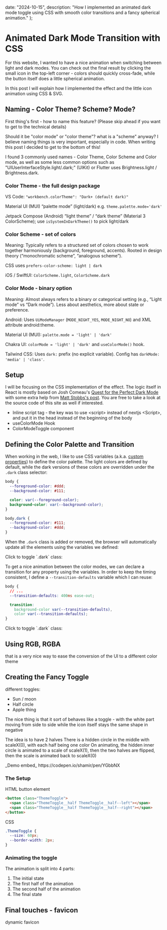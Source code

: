 
  date: "2024-10-15",
  description:
    "How I implemented an animated dark mode toggle using CSS with smooth color transitions and a fancy spherical animation."
};

<ColorModeCover />

# Animated Dark Mode Transition with CSS

For this website, I wanted to have a nice animation when switching between light and dark modes. You can check out the final result by clicking the small icon in the top-left corner - colors should quickly cross-fade, while the button itself does a little spherical animation.

In this post I will explain how I implemented the effect and the little icon animation using CSS & SVG.

<TableOfContents />

## Naming - Color Theme? Scheme? Mode?

First thing's first - how to name this feature? (Please skip ahead if you want to get to the technical details)

Should it be "color mode" or "color theme"? what is a "scheme" anyway? I believe naming things is very important, especially in code. When writing this post I decided to get to the bottom of this!

I found 3 commonly used names - Color Theme, Color Scheme and Color mode, as well as some less common options such as "UIUserInterfaceStyle.light/.dark;" (UIKit) or Flutter uses Brightness.light / Brightness.dark.

### Color Theme - the full design package

VS Code:
`"workbench.colorTheme": "Dark+ (default dark)"`

Material UI (MUI)
“palette mode” (light/dark) e.g. `theme.palette.mode='dark'`

Jetpack Compose (Android)
“light theme” / “dark theme” (Material 3 ColorScheme); use `isSystemInDarkTheme()` to pick light/dark

### Color Scheme - set of colors

Meaning: Typically refers to a structured set of colors chosen to work together harmoniously (background, foreground, accents). Rooted in design theory (“monochromatic scheme”, “analogous scheme”).

CSS uses `prefers-color-scheme: light | dark`

iOS / SwiftUI:
`ColorScheme.light`, `ColorScheme.dark`

### Color Mode - binary option

Meaning: Almost always refers to a binary or categorical setting (e.g., “Light mode” vs “Dark mode”). Less about aesthetics, more about state or preference.

Android:
Uses `UiModeManager` (`MODE_NIGHT_YES`, `MODE_NIGHT_NO`) and XML attribute android:theme.

Material UI (MUI):
`palette.mode = 'light' | 'dark'`

Chakra UI:
`colorMode = 'light' | 'dark'` and `useColorMode()` hook.

Tailwind CSS:
Uses `dark:` prefix (no explicit variable).
Config has `darkMode: 'media' | 'class'`.

## Setup

I will be focusing on the CSS implementation of the effect. The logic itself in React is mostly based on Josh Comeau's [Quest for the Perfect Dark Mode](https://www.joshwcomeau.com/react/dark-mode/) with some extra help from [Matt Stobbs's post](https://www.mattstobbs.com/elderjs-dark-mode/). You are free to take a look at the source code of this site as well if interested.

- Inline script tag - the key was to use \<script\> instead of nextjs \<Script\>, and put it in the head instead of the beginning of the body
- useColorMode Hook
- ColorModeToggle component

## Defining the Color Palette and Transition

When working in the web, I like to use CSS variables (a.k.a. [custom properties](https://developer.mozilla.org/en-US/docs/Web/CSS/CSS_cascading_variables/Using_CSS_custom_properties)) to define the color palette. The light colors are defined by default, while the dark versions of these colors are overridden under the `.dark` class selector:

```css
body {
  --foreground-color: #ddd;
  --background-color: #111;

  color: var(--foreground-color);
  background-color: var(--background-color);
}

body.dark {
  --foreground-color: #111;
  --background-color: #ddd;
}
```

When the `.dark` class is added or removed, the browser will automatically update all the elements using the variables we defined:

<ColorModeToggleDemo isAnimated={false}>
  Click to toggle `.dark` class:
</ColorModeToggleDemo>

To get a nice animation between the color modes, we can declare a transition for any property using the variables. In order to keep the timing consistent, I define a `--transition-defaults` variable which I can reuse:

```css
body {
  // ...
  --transition-defaults: 400ms ease-out;

  transition:
    background-color var(--transition-defaults),
    color var(--transition-defaults);
}
```

<ColorModeToggleDemo isAnimated={true}>
  Click to toggle `.dark` class:
</ColorModeToggleDemo>

## Using RGB, RGBA

that is a very nice way to ease the conversion of the UI to a different color theme

## Creating the Fancy Toggle

different toggles:

- Sun / moon
- Half circle
- Apple thing

The nice thing is that it sort of behaves like a toggle - with the white part moving from side to side
while the icon itself stays the same shape in negative

The idea is to have 2 halves
There is a hidden circle in the middle with scaleX(0), with each half being one color
On animating, the hidden inner circle is animated to a scale of scaleX(1), then the two halves are flipped, then the scale is animated back to scaleX(0)

<ColorModeToggleDemo showToggle isAnimated />
_Demo embed_ https://codepen.io/shamir/pen/YGbbNX

### The Setup

HTML button element

```html
<button class="ThemeToggle">
  <span class="ThemeToggle__half ThemeToggle__half--left"></span>
  <span class="ThemeToggle__half ThemeToggle__half--right"></span>
</button>
```

CSS

```css
.ThemeToggle {
  --size: 60px;
  --border-width: 2px;
}
```

### Animating the toggle

The animation is split into 4 parts:

1. The initial state
2. The first half of the animation
3. The second half of the animation
4. The final state

## Final touches - favicon

dynamic favicon
